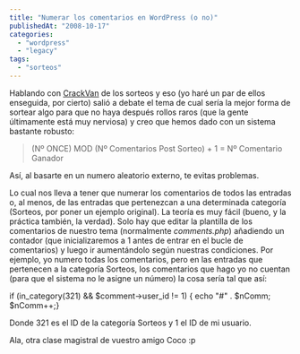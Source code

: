 ```yaml
---
title: "Numerar los comentarios en WordPress (o no)"
publishedAt: "2008-10-17"
categories: 
  - "wordpress"
  - "legacy"
tags: 
  - "sorteos"
---
```


Hablando con [CrackVan](http://blog.crackvan.net/) de los sorteos y eso (yo haré un par de ellos enseguida, por cierto) salió a debate el tema de cual sería la mejor forma de sortear algo para que no haya después rollos raros (que la gente últimamente está muy nerviosa) y creo que hemos dado con un sistema bastante robusto:

> (Nº ONCE) MOD (Nº Comentarios Post Sorteo) + 1 = Nº Comentario Ganador

Así, al basarte en un numero aleatorio externo, te evitas problemas.

Lo cual nos lleva a tener que numerar los comentarios de todos las entradas o, al menos, de las entradas que pertenezcan a una determinada categoría (Sorteos, por poner un ejemplo original). La teoría es muy fácil (bueno, y la práctica también, la verdad). Solo hay que editar la plantilla de los comentarios de nuestro tema (normalmente _comments.php_) añadiendo un contador (que inicializaremos a 1 antes de entrar en el bucle de comentarios) y luego ir aumentándolo según nuestras condiciones. Por ejemplo, yo numero todas los comentarios, pero en las entradas que pertenecen a la categoría Sorteos, los comentarios que hago yo no cuentan (para que el sistema no le asigne un número) la cosa sería tal que así:

   if (in\_category(321) && $comment->user\_id != 1) { echo "#" . $nComm; $nComm++;}

Donde 321 es el ID de la categoría Sorteos y 1 el ID de mi usuario.

Ala, otra clase magistral de vuestro amigo Coco :p
